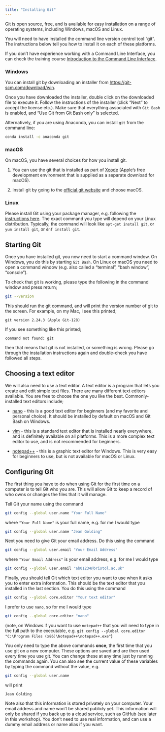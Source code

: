 ```yaml
---
title: "Installing Git"
---
```



Git is open source, free, and is available for easy installation on a range of operating systems,
including Windows, macOS and Linux.

You will need to have installed the command line version control tool "git". 
The instructions below tell you how to install it on each of these platforms.

::: {#n1 .callout-tip title="Command Line Interface" icon=true}
If you don't have experience working with a Command Line Interface, you can check the training course [Introduction to the Command Line Interface](https://bristol-training.github.io/introduction-to-command-line-interface/).
:::

### Windows

You can install git by downloading an
installer from [https://git-scm.com/download/win](https://git-scm.com/download/win). 

Once you have downloaded the installer, double click on the downloaded file to 
execute it. Follow the instructions
of the installer (click "Next" to accept the license etc.). 
Make sure that everything associated with `Git Bash` is enabled, and
"Use Git from Git Bash only" is selected.

Alternatively, if you are using Anaconda, you can install `git` from the command line:

```.bash
conda install -c anaconda git
```



### macOS

On macOS, you have several choices for how you install git.

1. You can use the git that is installed as part of [Xcode](https://developer.apple.com/xcode/)
(Apple's free development environment that is supplied as a separate download
for macOS).

2. Install git by going to the [official git website](https://git-scm.com/download) and 
choose macOS.


### Linux

Please install Git using your package manager, e.g. following the 
[instructions here](https://git-scm.com/download/linux). The exact command you type will depend on your Linux distribution. Typically,
the command will look like `apt-get install git`, or `yum install git`, 
or `dnf install git`.




## Starting Git

Once you have installed git, you now need to start a command window. On Windows, you do this by starting `Git Bash`.
On Linux or macOS you need to open a command window (e.g. also called a "terminal", "bash window", "console").

To check that git is working, please type the following in the command window and press return;

```.bash
git --version
```

This should run the git command, and will print the version number of git to the screen. For example, 
on my Mac, I see this printed;

```
git version 2.24.3 (Apple Git-128)
```

If you see something like this printed;

```
command not found: git
```

then that means that git is not installed, or something is wrong. Please go through the installation 
instructions again and double-check you have followed all steps.


## Choosing a text editor

We will also need to use a text editor. A text editor is a program that lets you create and edit
simple text files. There are many different text editors available. You are free to choose
the one you like the best. Commonly-installed text editors include;

* [nano](https://www.nano-editor.org) - this is a good text editor for beginners (and my favorite and
personal choice). It should be installed by default on macOS and Git Bash on Windows.

* [vim](https://www.vim.org) - this is a standard text editor that is installed nearly everywhere,
and is definitely available on all platforms. This is a more complex text editor to use, and is not recommended for beginners.

* [notepad++](https://notepad-plus-plus.org) - this is a graphic text editor for Windows. This is
very easy for beginners to use, but is not available for macOS or Linux.



## Configuring Git

The first thing you have to do when using Git for the first time on a computer is to tell Git who you are. This will allow Git to keep a record of who owns or changes the files that it will manage.

Tell Git your name using the command

```.bash
git config --global user.name "Your Full Name"
```

where `"Your Full Name"` is your full name, e.g. for me I would type

```.bash
git config --global user.name "Jean Golding"
```

Next you need to give Git your email address. Do this using the command

```.bash
git config --global user.email "Your Email Address"
```

where `"Your Email Address"` is your email address, e.g. for me I would type

```.bash
git config --global user.email "ab01234@bristol.ac.uk"
```

Finally, you should tell Git which text editor you want to use when it asks you to enter extra information. This should be the text editor that you installed in the last section. You do
this using the command

```.bash
git config --global core.editor "Your text editor"
```

I prefer to use `nano`, so for me I would type

```.bash
git config --global core.editor "nano"
```

(note, on Windows if you want to use `notepad++` that you will need to type in the full path to 
the executable, e.g. `git config --global core.editor "C:\Program Files (x86)\Notepad++\notepad++.exe"`)

You only need to type the above commands **once**, the first time that you use git on a new computer.
These options are saved and are then used every time you use git. You can change these at 
any time just by running the commands again. You can also see the current value of these variables
by typing the command without the value, e.g.

```.bash
git config --global user.name

```

will print 

```
Jean Golding
```

Note also that this information is stored privately on your computer. Your email address and name won't be shared publicly yet. This information will only be shared if you back up to a cloud service, such as GitHub (see later in this workshop). You don't need to use real information, and can use a dummy email address or name alias if you want.


